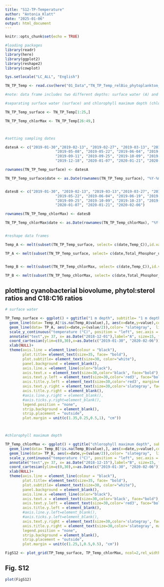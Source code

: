 ---
title: "S12-TP-Temperature"
author: "Antonia_Klatt"
date: "2025-01-06"
output: html_document
---

```{r}
knitr::opts_chunk$set(echo = TRUE)

#loading packages
library(readr)
library(here)
library(ggplot2)
library(reshape2)
library(cowplot)

Sys.setlocale("LC_ALL", "English")

TN_TP_Temp <- read.csv(here("01_Data","TN_TP_Temp_relBio_phytoplankton_ROT19.csv"), header = TRUE , sep = ";" , stringsAsFactors = FALSE, na.strings = "#NV")

#note: data frame includes two different depths: surface water (A) and chlorophyll maximum depth (B)

#separating surface water (surface) and chlorophyll maximum depth (chlorMax)

TN_TP_Temp_surface <- TN_TP_Temp[1:25,]

TN_TP_Temp_chlorMax <- TN_TP_Temp[26:49,]



#setting sampling dates

datesA <- c("2019-01-30","2019-02-13", "2019-02-27", "2019-03-13", "2019-03-27", "2019-04-10", "2019-04-24",
                       "2019-05-08", "2019-05-22", "2019-06-04", "2019-06-19", "2019-07-17", "2019-07-30", "2019-08-14",
                       "2019-09-11", "2019-09-25", "2019-10-09", "2019-10-23", "2019-11-06","2019-11-20", "2019-12-04",
                       "2019-12-18", "2020-01-07", "2020-01-21", "2020-02-06")

rownames(TN_TP_Temp_surface) <- datesA

TN_TP_Temp_surface$date <- as.Date(rownames(TN_TP_Temp_surface), "%Y-%m-%d")


datesB <- c("2019-01-30", "2019-02-13", "2019-03-13","2019-03-27", "2019-04-10", "2019-04-24", "2019-05-08",
                       "2019-05-22", "2019-06-04", "2019-06-19", "2019-07-17", "2019-07-30", "2019-08-14", "2019-09-11",
                       "2019-09-25", "2019-10-09", "2019-10-23", "2019-11-06","2019-11-20", "2019-12-04","2019-12-18",
                       "2020-01-07", "2020-01-21", "2020-02-06")

rownames(TN_TP_Temp_chlorMax) <- datesB

TN_TP_Temp_chlorMax$date <- as.Date(rownames(TN_TP_Temp_chlorMax), "%Y-%m-%d")


#reshape data frames

Temp_A <- melt(subset(TN_TP_Temp_surface, select= c(date,Temp_C)),id.var="date")

TP_A <- melt(subset(TN_TP_Temp_surface, select= c(date,Total_Phosphor_ugL)),id.var="date")


Temp_B <- melt(subset(TN_TP_Temp_chlorMax, select= c(date,Temp_C)),id.var="date")

TP_B <- melt(subset(TN_TP_Temp_chlorMax, select= c(date,Total_Phosphor_ugL)),id.var="date")

```

## plotting cyanobacterial biovolume, phytol:sterol ratios and C18:C16 ratios

```{r}

# surface water

TP_Temp_surface <- ggplot() + ggtitle("1 m depth", subtitle= "1 m depth")+
  geom_line(data= Temp_A[!is.na(Temp_A$value),], aes(x=date,y=value),color= "red3",  linewidth= 1.15)+ 
  geom_line(data= TP_A, aes(x=date,y=(value/2)),color= "slategray",  linewidth= 1.15)+ 
  scale_y_continuous("temperature (°C)", position = "left", sec.axis = dup_axis((~ .*2 ), name= "Total Phosphorus [µg/L]"))+
  annotate("text",y= 37, x= as.Date("2018-12-01"),label="A", size=15, fontface=2, color="black")+
  coord_cartesian(ylim=c(0,30),x=as.Date(c("2019-01-30", "2020-02-06")),clip="off")+
  xlab(NULL)+
  theme(axis.line = element_line(colour = "black"),
        plot.title= element_text(size=35, face= "bold"),
        plot.subtitle= element_text(size=30, color="white"),
        panel.background = element_blank(),
        axis.line.x =element_line(color="black"),
        axis.text.x = element_text(size=30,color='black', face="bold"),
        axis.text.y.left = element_text(size=30,color='red3', face="bold"),
        axis.title.y.left = element_text(size=30,color='red3', margin=margin(r=25)),
        axis.text.y.right = element_text(size=30,color='slategray', face="bold"),
        axis.title.y.right = element_blank(),
        #axis.line.y.right = element_blank(),
        #axis.ticks.y.right=element_blank(),
        legend.position = "none",
        strip.background = element_blank(),
        strip.placement = "outside",
        plot.margin = unit(c(1.35,0.25,0.5,1), "cm"))



#chlorophyll maximum depth

TP_Temp_chlorMax <- ggplot() + ggtitle("chlorophyll maximum depth", subtitle= "chlorophyll maximum depth")+
  geom_line(data= Temp_B[!is.na(Temp_B$value),], aes(x=date,y=value),color= "red3",  linewidth= 1.15)+ 
  geom_line(data= TP_B, aes(x=date,y=(value/2)),color= "slategray",  linewidth= 1.15)+ 
  scale_y_continuous("temperature (°C)", position = "left", sec.axis = dup_axis((~ .*2 ), name= "Total Phosphorus [µg/L]"))+
  annotate("text",y= 37, x= as.Date("2018-12-15"),label="B", size=15, fontface=2, color="black")+
  coord_cartesian(ylim=c(0,30),x=as.Date(c("2019-01-30", "2020-02-06")),clip="off")+
  xlab(NULL)+
  theme(axis.line = element_line(colour = "black"),
        plot.title= element_text(size=35, face= "bold"),
        plot.subtitle= element_text(size=30, color="white"),
        panel.background = element_blank(),
        axis.line.x =element_line(color="black"),
        axis.text.x = element_text(size=30,color='black', face="bold"),
        axis.text.y.left = element_text(size=30,color='red3', face="bold"),
        axis.title.y.left = element_blank(),
        #axis.line.y.left=element_blank(),
        #axis.ticks.y.left=element_blank(),
        axis.text.y.right = element_text(size=30,color='slategray', face="bold"),
        axis.title.y.right = element_text(size=30,color='slategray', margin=margin(l=25)),
        legend.position = "none",
        strip.background = element_blank(),
        strip.placement = "outside",
        plot.margin = unit(c(1.25,1,0.5,0.5), "cm"))

FigS12 <- plot_grid(TP_Temp_surface, TP_Temp_chlorMax, ncol=2,rel_widths = c(1,1.05), align="h")

```

## Fig. S12

```{r, fig.width = 25, fig.height = 7.5, echo=FALSE}

plot(FigS12)

```
